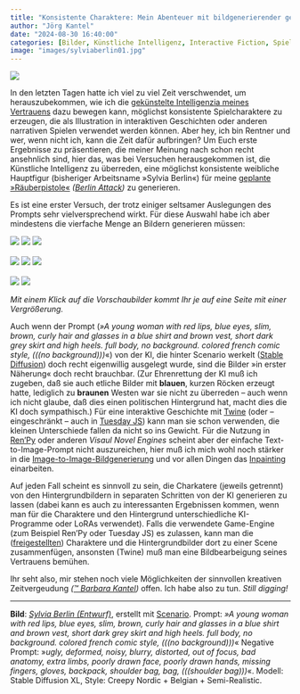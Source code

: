 ```yaml
---
title: "Konsistente Charaktere: Mein Abenteuer mit bildgenerierender gekünstelter Intelligenzia geht weiter"
author: "Jörg Kantel"
date: "2024-08-30 16:40:00"
categories: [Bilder, Künstliche Intelligenz, Interactive Fiction, Spieleprogrammierung, Scenario, Stable Diffusion]
image: "images/sylviaberlin01.jpg"
---
```


[![](images/sylviaberlin01-b.jpg)](https://www.flickr.com/photos/schockwellenreiter/53941045955/)

In den letzten Tagen hatte ich viel zu viel Zeit verschwendet, um herauszubekommen, wie ich die [gekünstelte Intelligenzia meines Vertrauens](https://app.scenario.com/) dazu bewegen kann, möglichst konsistente Spielcharaktere zu erzeugen, die als Illustration in interaktiven Geschichten oder anderen narrativen Spielen verwendet werden können. Aber hey, ich bin Rentner und wer, wenn nicht ich, kann die Zeit dafür aufbringen? Um Euch erste Ergebnisse zu präsentieren, die meiner Meinung nach schon recht ansehnlich sind, hier das, was bei Versuchen herausgekommen ist, die Künstliche Intelligenz zu überreden, eine möglichst konsistente weibliche Hauptfigur (bisheriger Arbeitsname »Sylvia Berlin«) für meine [geplante »Räuberpistole«](https://kantel.github.io/posts/2024020401_renpy_scenario/) *([Berlin Attack](https://kantel.github.io/posts/2024020501_berlinattack_itch/))* zu generieren.

Es ist eine erster Versuch, der trotz einiger seltsamer Auslegungen des Prompts sehr vielversprechend wirkt. Für diese Auswahl habe ich aber mindestens die vierfache Menge an Bildern generieren müssen:

[![](images/sylviaberlin02.jpg)](https://www.flickr.com/photos/schockwellenreiter/53940844863/)&nbsp;[![](images/sylviaberlin03.jpg)](https://www.flickr.com/photos/schockwellenreiter/53939689382/)&nbsp;[![](images/sylviaberlin04.jpg)](https://www.flickr.com/photos/schockwellenreiter/53940925834/)<br /><br />
[![](images/sylviaberlin05.jpg)](https://www.flickr.com/photos/schockwellenreiter/53940593161/)&nbsp;[![](images/sylviaberlin06.jpg)](https://www.flickr.com/photos/schockwellenreiter/53941044395/)&nbsp;[![](images/sylviaberlin07.jpg)](https://www.flickr.com/photos/schockwellenreiter/53939687272/)<br /><br />
[![](images/sylviaberlin08.jpg)](https://www.flickr.com/photos/schockwellenreiter/53941044015/)&nbsp;[![](images/sylviaberlin09.jpg)](https://www.flickr.com/photos/schockwellenreiter/53940590751/)

*Mit einem Klick auf die Vorschaubilder kommt Ihr je auf eine Seite mit einer Vergrößerung.*

Auch wenn der Prompt (*»A young woman with red lips, blue eyes, slim, brown, curly hair and glasses in a blue shirt and brown vest, short dark grey skirt and high heels. full body, no background. colored french comic style, (((no background)))*«) von der KI, die hinter Scenario werkelt ([Stable Diffusion](http://cognitiones.kantel-chaos-team.de/technikgeschichte/rechnerundnetze/stablediffusion.html)) doch recht eigenwillig ausgelegt wurde, sind die Bilder »in erster Näherung« doch recht brauchbar. (Zur Ehrenrettung der KI muß ich zugeben, daß sie auch etliche Bilder mit **blauen**, kurzen Röcken erzeugt hatte, lediglich zu **braunen** Westen war sie nicht zu überreden -- auch wenn ich nicht glaube, daß dies einen politischen Hintergrund hat, macht dies die KI doch sympathisch.) Für eine interaktive Geschichte mit [Twine](http://cognitiones.kantel-chaos-team.de/multimedia/spieleprogrammierung/twine2.html) (oder -- eingeschränkt -- auch in [Tuesday&nbsp;JS](http://cognitiones.kantel-chaos-team.de/multimedia/spieleprogrammierung/tuesdayjs.html)) kann man sie schon verwenden, die kleinen Unterschiede fallen da nicht so ins Gewicht. Für die Nutzung in [Ren'Py](http://cognitiones.kantel-chaos-team.de/multimedia/spieleprogrammierung/renpy.html) oder anderen *Visaul Novel Engines* scheint aber der einfache Text-to-Image-Prompt nicht auszureichen, hier muß ich mich wohl noch stärker in die [Image-to-Image-Bildgenerierung](https://kantel.github.io/posts/2024022501_little_lilly/) und vor allen Dingen das [Inpainting](https://www.scenario.com/features/canvas-inpainting) einarbeiten.

Auf jeden Fall scheint es sinnvoll zu sein, die Charkatere (jeweils getrennt) von den Hintergrundbildern in separaten Schritten von der KI generieren zu lassen (dabei kann es auch zu interessanten Ergebnissen kommen, wenn man für die Charaktere und den Hintergrund unterschiedliche KI-Programme oder LoRAs verwendet). Falls die verwendete Game-Engine (zum Beispiel Ren'Py oder Tuesday&nbsp;JS) es zulassen, kann man die ([freigestellten](https://kantel.github.io/posts/2024070102_freistellen_vorschau/)) Charaktere und die Hintergrundbilder dort zu einer Scene zusammenfügen, ansonsten (Twine) muß man eine Bildbearbeigung seines Vertrauens bemühen.

Ihr seht also, mir stehen noch viele Möglichkeiten der sinnvollen kreativen Zeitvergeudung *([™&nbsp;Barbara Kantel](https://barbarakantel.jimdofree.com/))* offen. Ich habe also zu tun. *Still digging!*

---

**Bild**: *[Sylvia Berlin (Entwurf)](https://www.flickr.com/photos/schockwellenreiter/53941045955/)*, erstellt mit [Scenario](https://app.scenario.com/). Prompt: *»A young woman with red lips, blue eyes, slim, brown, curly hair and glasses in a blue shirt and brown vest, short dark grey skirt and high heels. full body, no background. colored french comic style, (((no background)))*« Negative Prompt: »*ugly, deformed, noisy, blurry, distorted, out of focus, bad anatomy, extra limbs, poorly drawn face, poorly drawn hands, missing fingers, gloves, backpack, shoulder bag, bag, (((shoulder bag)))*«. Modell: Stable Diffusion XL, Style:  Creepy Nordic + Belgian + Semi-Realistic.